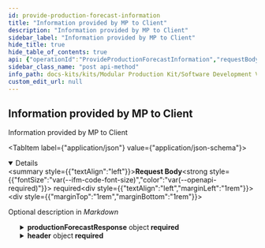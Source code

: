 ```yaml
---
id: provide-production-forecast-information
title: "Information provided by MP to Client"
description: "Information provided by MP to Client"
sidebar_label: "Information provided by MP to Client"
hide_title: true
hide_table_of_contents: true
api: {"operationId":"ProvideProductionForecastInformation","requestBody":{"description":"Optional description in *Markdown*","required":true,"content":{"application/json":{"schema":{"description":"Answer to a customer with all information about the requested items","type":"object","properties":{"productionForecastResponse":{"description":"The concrete information about a production forecast","type":"object","properties":{"listOfForecastItems":{"description":"List of ForecastItems matching the items to an order","type":"array","items":{"description":"ForecastItem entry for the requested order","type":"object","properties":{"positionId":{"description":"Identifier of a position of an order","type":"string"},"productionForecast":{"description":"Date of completion","type":"string","pattern":"-?([1-9][0-9]{3,}|0[0-9]{3})-(0[1-9]|1[0-2])-(0[1-9]|[12][0-9]|3[01])T(([01][0-9]|2[0-3]):[0-5][0-9]:[0-5][0-9](\\.[0-9]+)?|(24:00:00(\\.0+)?))(Z|(\\+|-)((0[0-9]|1[0-3]):[0-5][0-9]|14:00))?"},"precisionOfForecast":{"description":"Accuracy of the prediction","type":"object","properties":{"timeUnit":{"description":"Specifies the unit in which the time is represented","type":"string","pattern":"[a-zA-Z]*:[a-zA-Z]+","enum":["unit:secondUnitOfTime","unit:minuteUnitOfTime","unit:hour","unit:day","unit:week","unit:month","unit:year"]},"value":{"description":"The amount of timeUnits considered","type":"number"}},"required":["timeUnit","value"]},"productionStatus":{"description":"Status of the order/position within MP","type":"string","enum":["itemReceived","itemPlanned","itemInProduction","itemCompleted","statusUndefined"]},"reasonsForDelay":{"description":"Optional field to provide information to the customer why a delivery date is not met","type":"string","enum":["supplyProblems","otherCircumstances","internalProblems","noInformationAvailable"]},"returnCode":{"description":"Return code that indicates whether a single item of an order matches the customers desired request","type":"string","enum":["ok","lowerAccuracyOfPrecision","noForecastAvailable"]},"forecastDate":{"description":"Date/time of the forecast calculation","type":"string","pattern":"-?([1-9][0-9]{3,}|0[0-9]{3})-(0[1-9]|1[0-2])-(0[1-9]|[12][0-9]|3[01])T(([01][0-9]|2[0-3]):[0-5][0-9]:[0-5][0-9](\\.[0-9]+)?|(24:00:00(\\.0+)?))(Z|(\\+|-)((0[0-9]|1[0-3]):[0-5][0-9]|14:00))?"}},"required":["positionId","productionForecast","precisionOfForecast","productionStatus","returnCode","forecastDate"]}},"iterationNumber":{"description":"Only set in CommunicationMode == \"notification/cyclic\" to be able to check the order of the notifications. \n\nNot required for communication mode = \"synchronous\"","type":"number"},"communicationMode":{"description":"Specification of the communication mode","type":"string","enum":["synchronous","cyclic","notification"]},"versionDataModel":{"description":"Specifies the used version of the data model","type":"string"}},"required":["listOfForecastItems","communicationMode","versionDataModel"]},"header":{"description":"Contains information common to all messages","type":"object","properties":{"messageId":{"description":"Unique ID identifying the message. The purpose of the ID is to uniquely identify a single message, therefore it MUST not be reused.","type":"string"},"context":{"description":"Information about the context the message should be considered in.\r\nDefault: For Use Cases which need to validate against the Semantic Hub automatically.\r\nFallback: For Use Cases which do not use automatic validation.\r\nIn both cases: Versioning only refers to major versions.\r\nString pattern of the value follows: <domain>-<subdomain>-<object>-<major version>","type":"string"},"sentDateTime":{"description":"Time zone aware timestamp holding the date and the time the message was sent by the sending party. The value MUST be formatted according to the ISO 8601 standard","type":"string","pattern":"-?([1-9][0-9]{3,}|0[0-9]{3})-(0[1-9]|1[0-2])-(0[1-9]|[12][0-9]|3[01])T(([01][0-9]|2[0-3]):[0-5][0-9]:[0-5][0-9](\\.[0-9]+)?|(24:00:00(\\.0+)?))(Z|(\\+|-)((0[0-9]|1[0-3]):[0-5][0-9]|14:00))?"},"senderBpn":{"description":"The Business Partner Number of the sending party. The value MUST be a valid BPN. BPNA and BPNS are not allowed. Applicable constraints are defined in the corresponding standard","type":"string"},"receiverBpn":{"description":"The Business Partner Number of the receiving party. The value MUST be a valid BPN. BPNA and BPNS are not allowed. Applicable constraints are defined in the corresponding standard.","type":"string"},"expectedResponseBy":{"description":"Time zone aware timestamp holding the date and time by which the sending party expects a certain type of response from the receiving party. The meaning and interpretation of the fields's value are context-bound and MUST therefore be defined by any business domain or platform capability making use of it. The value MUST be formatted according to the ISO 8601 standard","type":"string","pattern":"-?([1-9][0-9]{3,}|0[0-9]{3})-(0[1-9]|1[0-2])-(0[1-9]|[12][0-9]|3[01])T(([01][0-9]|2[0-3]):[0-5][0-9]:[0-5][0-9](\\.[0-9]+)?|(24:00:00(\\.0+)?))(Z|(\\+|-)((0[0-9]|1[0-3]):[0-5][0-9]|14:00))?"},"relatedMessageId":{"description":"Unique ID identifying a message somehow related to the current one","type":"string"},"version":{"description":"The version of the standard defining the semantics and the structure of the message's header. The version number should follow the Semantic Versioning 2.0.0 specification.","type":"string"}},"required":["messageId","context","sentDateTime","senderBpn","receiverBpn","version"]}},"required":["productionForecastResponse","header"]}}}},"responses":{"200":{"description":"OK. The request has succeeded"},"400":{"description":"Bad request. The server cannot or will not process the request due to something that is perceived to be a client error (e.g., malformed request syntax, invalid request message framing, or deceptive request routing)."},"401":{"description":"Unauthorized. Although the HTTP standard specifies \"unauthorized\", semantically this response means \"unauthenticated\". That is, the client must authenticate itself to get the requested response."},"403":{"description":"Forbidden. The client does not have access rights to the content; that is, it is unauthorized, so the server is refusing to give the requested resource."},"420":{"description":"lowerAccuracyOfPrecision. the returned data has a lower precision than requested"},"421":{"description":"noForecastAvailable. No data available"}},"description":"Information provided by MP to Client","method":"post","path":"/ProvideProductionForecastInformation","servers":[{"url":"http://example.mp.org"}],"jsonRequestBodyExample":{"productionForecastResponse":{"listOfForecastItems":[{"positionId":"string","productionForecast":"string","precisionOfForecast":{"timeUnit":"unit:secondUnitOfTime","value":0},"productionStatus":"itemReceived","reasonsForDelay":"supplyProblems","returnCode":"ok","forecastDate":"string"}],"iterationNumber":0,"communicationMode":"synchronous","versionDataModel":"string"},"header":{"messageId":"string","context":"string","sentDateTime":"string","senderBpn":"string","receiverBpn":"string","expectedResponseBy":"string","relatedMessageId":"string","version":"string"}},"info":{"version":"1.0.0","title":"SIS EDC Consumer","license":{"name":"MIT"}},"postman":{"name":"Information provided by MP to Client","description":{"type":"text/plain"},"url":{"path":["ProvideProductionForecastInformation"],"host":["{{baseUrl}}"],"query":[],"variable":[]},"header":[{"key":"Content-Type","value":"application/json"}],"method":"POST","body":{"mode":"raw","raw":"\"\"","options":{"raw":{"language":"json"}}}}}
sidebar_class_name: "post api-method"
info_path: docs-kits/kits/Modular Production Kit/Software Development View/Consumer//sis-edc-consumer
custom_edit_url: null
---
```



## Information provided by MP to Client



Information provided by MP to Client

<MimeTabs><TabItem label={"application/json"} value={"application/json-schema"}><details style={{}} data-collapsed={false} open={true}><summary style={{"textAlign":"left"}}><strong>Request Body</strong><strong style={{"fontSize":"var(--ifm-code-font-size)","color":"var(--openapi-required)"}}> required</strong></summary><div style={{"textAlign":"left","marginLeft":"1rem"}}><div style={{"marginTop":"1rem","marginBottom":"1rem"}}>

Optional description in *Markdown*

</div></div><ul style={{"marginLeft":"1rem"}}><SchemaItem collapsible={true} className={"schemaItem"}><details style={{}}><summary style={{}}><strong>productionForecastResponse</strong><span style={{"opacity":"0.6"}}> object</span><strong style={{"fontSize":"var(--ifm-code-font-size)","color":"var(--openapi-required)"}}> required</strong></summary><div style={{"marginLeft":"1rem"}}><div style={{"marginTop":".5rem","marginBottom":".5rem"}}>

The concrete information about a production forecast

</div><SchemaItem collapsible={true} className={"schemaItem"}><details style={{}}><summary style={{}}><strong>listOfForecastItems</strong><span style={{"opacity":"0.6"}}> object[]</span><strong style={{"fontSize":"var(--ifm-code-font-size)","color":"var(--openapi-required)"}}> required</strong></summary><div style={{"marginLeft":"1rem"}}><div style={{"marginTop":".5rem","marginBottom":".5rem"}}>

List of ForecastItems matching the items to an order

</div><SchemaItem collapsible={false} name={"positionId"} required={true} deprecated={undefined} schemaDescription={"Identifier of a position of an order"} schemaName={"string"} qualifierMessage={undefined} defaultValue={undefined}></SchemaItem><SchemaItem collapsible={false} name={"productionForecast"} required={true} deprecated={undefined} schemaDescription={"Date of completion"} schemaName={"string"} qualifierMessage={"**Possible values:** Value must match regular expression `-?([1-9][0-9]{3,}|0[0-9]{3})-(0[1-9]|1[0-2])-(0[1-9]|[12][0-9]|3[01])T(([01][0-9]|2[0-3]):[0-5][0-9]:[0-5][0-9](\\.[0-9]+)?|(24:00:00(\\.0+)?))(Z|(\\+|-)((0[0-9]|1[0-3]):[0-5][0-9]|14:00))?`"} defaultValue={undefined}></SchemaItem><SchemaItem collapsible={true} className={"schemaItem"}><details style={{}}><summary style={{}}><strong>precisionOfForecast</strong><span style={{"opacity":"0.6"}}> object</span><strong style={{"fontSize":"var(--ifm-code-font-size)","color":"var(--openapi-required)"}}> required</strong></summary><div style={{"marginLeft":"1rem"}}><div style={{"marginTop":".5rem","marginBottom":".5rem"}}>

Accuracy of the prediction

</div><SchemaItem collapsible={false} name={"timeUnit"} required={true} deprecated={undefined} schemaDescription={"Specifies the unit in which the time is represented"} schemaName={"string"} qualifierMessage={"**Possible values:** Value must match regular expression `[a-zA-Z]*:[a-zA-Z]+`, [`unit:secondUnitOfTime`, `unit:minuteUnitOfTime`, `unit:hour`, `unit:day`, `unit:week`, `unit:month`, `unit:year`]"} defaultValue={undefined}></SchemaItem><SchemaItem collapsible={false} name={"value"} required={true} deprecated={undefined} schemaDescription={"The amount of timeUnits considered"} schemaName={"number"} qualifierMessage={undefined} defaultValue={undefined}></SchemaItem></div></details></SchemaItem><SchemaItem collapsible={false} name={"productionStatus"} required={true} deprecated={undefined} schemaDescription={"Status of the order/position within MP"} schemaName={"string"} qualifierMessage={"**Possible values:** [`itemReceived`, `itemPlanned`, `itemInProduction`, `itemCompleted`, `statusUndefined`]"} defaultValue={undefined}></SchemaItem><SchemaItem collapsible={false} name={"reasonsForDelay"} required={false} deprecated={undefined} schemaDescription={"Optional field to provide information to the customer why a delivery date is not met"} schemaName={"string"} qualifierMessage={"**Possible values:** [`supplyProblems`, `otherCircumstances`, `internalProblems`, `noInformationAvailable`]"} defaultValue={undefined}></SchemaItem><SchemaItem collapsible={false} name={"returnCode"} required={true} deprecated={undefined} schemaDescription={"Return code that indicates whether a single item of an order matches the customers desired request"} schemaName={"string"} qualifierMessage={"**Possible values:** [`ok`, `lowerAccuracyOfPrecision`, `noForecastAvailable`]"} defaultValue={undefined}></SchemaItem><SchemaItem collapsible={false} name={"forecastDate"} required={true} deprecated={undefined} schemaDescription={"Date/time of the forecast calculation"} schemaName={"string"} qualifierMessage={"**Possible values:** Value must match regular expression `-?([1-9][0-9]{3,}|0[0-9]{3})-(0[1-9]|1[0-2])-(0[1-9]|[12][0-9]|3[01])T(([01][0-9]|2[0-3]):[0-5][0-9]:[0-5][0-9](\\.[0-9]+)?|(24:00:00(\\.0+)?))(Z|(\\+|-)((0[0-9]|1[0-3]):[0-5][0-9]|14:00))?`"} defaultValue={undefined}></SchemaItem></div></details></SchemaItem><SchemaItem collapsible={false} name={"iterationNumber"} required={false} deprecated={undefined} schemaDescription={"Only set in CommunicationMode == \"notification/cyclic\" to be able to check the order of the notifications. \n\nNot required for communication mode = \"synchronous\""} schemaName={"number"} qualifierMessage={undefined} defaultValue={undefined}></SchemaItem><SchemaItem collapsible={false} name={"communicationMode"} required={true} deprecated={undefined} schemaDescription={"Specification of the communication mode"} schemaName={"string"} qualifierMessage={"**Possible values:** [`synchronous`, `cyclic`, `notification`]"} defaultValue={undefined}></SchemaItem><SchemaItem collapsible={false} name={"versionDataModel"} required={true} deprecated={undefined} schemaDescription={"Specifies the used version of the data model"} schemaName={"string"} qualifierMessage={undefined} defaultValue={undefined}></SchemaItem></div></details></SchemaItem><SchemaItem collapsible={true} className={"schemaItem"}><details style={{}}><summary style={{}}><strong>header</strong><span style={{"opacity":"0.6"}}> object</span><strong style={{"fontSize":"var(--ifm-code-font-size)","color":"var(--openapi-required)"}}> required</strong></summary><div style={{"marginLeft":"1rem"}}><div style={{"marginTop":".5rem","marginBottom":".5rem"}}>

Contains information common to all messages

</div><SchemaItem collapsible={false} name={"messageId"} required={true} deprecated={undefined} schemaDescription={"Unique ID identifying the message. The purpose of the ID is to uniquely identify a single message, therefore it MUST not be reused."} schemaName={"string"} qualifierMessage={undefined} defaultValue={undefined}></SchemaItem><SchemaItem collapsible={false} name={"context"} required={true} deprecated={undefined} schemaDescription={"Information about the context the message should be considered in.\r\nDefault: For Use Cases which need to validate against the Semantic Hub automatically.\r\nFallback: For Use Cases which do not use automatic validation.\r\nIn both cases: Versioning only refers to major versions.\r\nString pattern of the value follows: <domain>-<subdomain>-<object>-<major version>"} schemaName={"string"} qualifierMessage={undefined} defaultValue={undefined}></SchemaItem><SchemaItem collapsible={false} name={"sentDateTime"} required={true} deprecated={undefined} schemaDescription={"Time zone aware timestamp holding the date and the time the message was sent by the sending party. The value MUST be formatted according to the ISO 8601 standard"} schemaName={"string"} qualifierMessage={"**Possible values:** Value must match regular expression `-?([1-9][0-9]{3,}|0[0-9]{3})-(0[1-9]|1[0-2])-(0[1-9]|[12][0-9]|3[01])T(([01][0-9]|2[0-3]):[0-5][0-9]:[0-5][0-9](\\.[0-9]+)?|(24:00:00(\\.0+)?))(Z|(\\+|-)((0[0-9]|1[0-3]):[0-5][0-9]|14:00))?`"} defaultValue={undefined}></SchemaItem><SchemaItem collapsible={false} name={"senderBpn"} required={true} deprecated={undefined} schemaDescription={"The Business Partner Number of the sending party. The value MUST be a valid BPN. BPNA and BPNS are not allowed. Applicable constraints are defined in the corresponding standard"} schemaName={"string"} qualifierMessage={undefined} defaultValue={undefined}></SchemaItem><SchemaItem collapsible={false} name={"receiverBpn"} required={true} deprecated={undefined} schemaDescription={"The Business Partner Number of the receiving party. The value MUST be a valid BPN. BPNA and BPNS are not allowed. Applicable constraints are defined in the corresponding standard."} schemaName={"string"} qualifierMessage={undefined} defaultValue={undefined}></SchemaItem><SchemaItem collapsible={false} name={"expectedResponseBy"} required={false} deprecated={undefined} schemaDescription={"Time zone aware timestamp holding the date and time by which the sending party expects a certain type of response from the receiving party. The meaning and interpretation of the fields's value are context-bound and MUST therefore be defined by any business domain or platform capability making use of it. The value MUST be formatted according to the ISO 8601 standard"} schemaName={"string"} qualifierMessage={"**Possible values:** Value must match regular expression `-?([1-9][0-9]{3,}|0[0-9]{3})-(0[1-9]|1[0-2])-(0[1-9]|[12][0-9]|3[01])T(([01][0-9]|2[0-3]):[0-5][0-9]:[0-5][0-9](\\.[0-9]+)?|(24:00:00(\\.0+)?))(Z|(\\+|-)((0[0-9]|1[0-3]):[0-5][0-9]|14:00))?`"} defaultValue={undefined}></SchemaItem><SchemaItem collapsible={false} name={"relatedMessageId"} required={false} deprecated={undefined} schemaDescription={"Unique ID identifying a message somehow related to the current one"} schemaName={"string"} qualifierMessage={undefined} defaultValue={undefined}></SchemaItem><SchemaItem collapsible={false} name={"version"} required={true} deprecated={undefined} schemaDescription={"The version of the standard defining the semantics and the structure of the message's header. The version number should follow the Semantic Versioning 2.0.0 specification."} schemaName={"string"} qualifierMessage={undefined} defaultValue={undefined}></SchemaItem></div></details></SchemaItem></ul></details></TabItem></MimeTabs><div><ApiTabs><TabItem label={"200"} value={"200"}><div>

OK. The request has succeeded

</div><div></div></TabItem><TabItem label={"400"} value={"400"}><div>

Bad request. The server cannot or will not process the request due to something that is perceived to be a client error (e.g., malformed request syntax, invalid request message framing, or deceptive request routing).

</div><div></div></TabItem><TabItem label={"401"} value={"401"}><div>

Unauthorized. Although the HTTP standard specifies "unauthorized", semantically this response means "unauthenticated". That is, the client must authenticate itself to get the requested response.

</div><div></div></TabItem><TabItem label={"403"} value={"403"}><div>

Forbidden. The client does not have access rights to the content; that is, it is unauthorized, so the server is refusing to give the requested resource.

</div><div></div></TabItem><TabItem label={"420"} value={"420"}><div>

lowerAccuracyOfPrecision. the returned data has a lower precision than requested

</div><div></div></TabItem><TabItem label={"421"} value={"421"}><div>

noForecastAvailable. No data available

</div><div></div></TabItem></ApiTabs></div>
      
